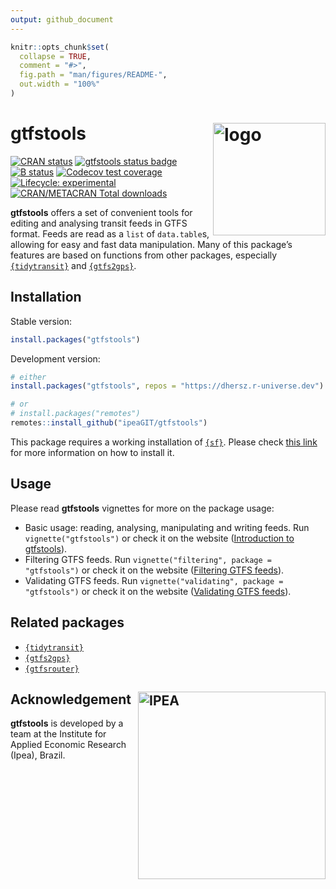 ```yaml
---
output: github_document
---
```


```r
knitr::opts_chunk$set(
  collapse = TRUE,
  comment = "#>",
  fig.path = "man/figures/README-",
  out.width = "100%"
)
```

# gtfstools <img align="right" src="man/figures/logo.png?raw=true" alt="logo" width="180"> 

[![CRAN status](https://www.r-pkg.org/badges/version/gtfstools)](https://CRAN.R-project.org/package=gtfstools)
[![gtfstools status badge](https://dhersz.r-universe.dev/badges/gtfstools)](https://dhersz.r-universe.dev)
[![B status](https://github.com/ipeaGIT/gtfstools/workflows/check/badge.svg)](https://github.com/ipeaGIT/gtfstools/actions?query=workflow%3Acheck)
[![Codecov test coverage](https://codecov.io/gh/ipeaGIT/gtfstools/branch/master/graph/badge.svg)](https://app.codecov.io/gh/ipeaGIT/gtfstools?branch=master)
[![Lifecycle: experimental](https://lifecycle.r-lib.org/articles/figures/lifecycle-experimental.svg)](https://lifecycle.r-lib.org/articles/stages.html)
[![CRAN/METACRAN Total downloads](http://cranlogs.r-pkg.org/badges/grand-total/gtfstools?color=yellow)](https://CRAN.R-project.org/package=gtfstools)

**gtfstools** offers a set of convenient tools for editing and analysing
transit feeds in GTFS format. Feeds are read as a `list` of `data.table`s,
allowing for easy and fast data manipulation. Many of this package's features
are based on functions from other packages, especially
[`{tidytransit}`](https://github.com/r-transit/tidytransit) and
[`{gtfs2gps}`](https://github.com/ipeaGIT/gtfs2gps).

## Installation

Stable version:

```r
install.packages("gtfstools")
```

Development version:

```r
# either
install.packages("gtfstools", repos = "https://dhersz.r-universe.dev")

# or
# install.packages("remotes")
remotes::install_github("ipeaGIT/gtfstools")
```

This package requires a working installation of
[`{sf}`](https://github.com/r-spatial/sf). Please check [this
link](https://github.com/r-spatial/sf#installing) for more information on how
to install it.

## Usage

Please read **gtfstools** vignettes for more on the package usage:

- Basic usage: reading, analysing, manipulating and writing feeds. Run
  `vignette("gtfstools")` or check it on the website ([Introduction to
  gtfstools](https://ipeagit.github.io/gtfstools/articles/gtfstools.html)).
- Filtering GTFS feeds. Run `vignette("filtering", package = "gtfstools")` or
  check it on the website ([Filtering GTFS
  feeds](https://ipeagit.github.io/gtfstools/articles/filtering.html)).
- Validating GTFS feeds. Run `vignette("validating", package = "gtfstools")` or
  check it on the website ([Validating GTFS
  feeds](https://ipeagit.github.io/gtfstools/articles/validating.html)).

## Related packages

- [`{tidytransit}`](https://github.com/r-transit/tidytransit)
- [`{gtfs2gps}`](https://github.com/ipeaGIT/gtfs2gps)
- [`{gtfsrouter}`](https://github.com/UrbanAnalyst/gtfsrouter)

## Acknowledgement <a href="https://www.ipea.gov.br"><img align="right" src="man/figures/ipea_logo.png" alt="IPEA" width="300" /></a>

**gtfstools** is developed by a team at the Institute for Applied Economic
Research (Ipea), Brazil.
